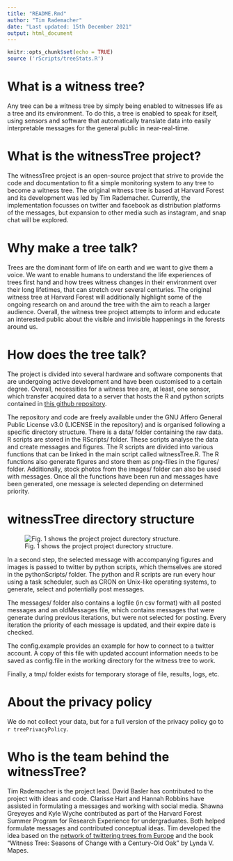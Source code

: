 ```yaml
---
title: "README.Rmd"
author: "Tim Rademacher"
date: "Last updated: 15th December 2021"
output: html_document
---
```


```r
knitr::opts_chunk$set(echo = TRUE)
source ('rScripts/treeStats.R')
```

# What is a witness tree?

Any tree can be a witness tree by simply being enabled to witnesses life as a tree and its environment. To do this, a tree is enabled to speak for itself, using sensors and software that automatically translate data into easily interpretable messages for the general public in near-real-time.

# What is the witnessTree project?

The witnessTree project is an open-source project that strive to provide the code and documentation to fit a simple monitoring system to any tree to become a witness tree. The original witness tree is based at Harvard Forest and its development was led by Tim Rademacher. Currently, the implementation focusses on twitter and facebook as distribution platforms of the messages, but expansion to other media such as instagram, and snap chat will be explored. 

# Why make a tree talk?

Trees are the dominant form of life on earth and we want to give them a voice. We want to enable humans to understand the life experiences of trees first hand and how trees witness changes in their environment over their long lifetimes, that can stretch over several centuries. The original witness tree at Harvard Forest will additionally highlight some of the ongoing research on and around the tree with the aim to reach a larger audience. Overall, the witness tree project attempts to inform and educate an interested public about the visible and invisible happenings in the forests around us.

# How does the tree talk?

The project is divided into several hardware and software components that are undergoing active development and have been customised to a certain degree. Overall, necessities for a witness tree are, at least, one sensor, which transfer acquired data to a server that hosts the R and python scripts contained in <a href="https://github.com/TTRademacher/witnessTree">this github repository</a>.

The repository and code are freely available under the GNU Affero General Public License v3.0 (LICENSE in the repository) and is organised following a specific directory structure. There is a data/ folder containing the raw data. R scripts are stored in the RScripts/ folder. These scripts analyse the data and create messages and figures. The R scripts are divided into various functions that can be linked in the main script called witnessTree.R. The R functions also generate figures and store them as png-files in the figures/ folder. Additionally, stock photos from the images/ folder can also be used with messages. Once all the functions have been run and messages have been generated, one message is selected depending on determined priority. 

# witnessTree directory structure
![Fig. 1 shows the project project durectory structure. ](figures/directory_structure.001.png)

In a second step, the selected message with accompanying figures and images is passed to twitter by python scripts, which themselves are stored in the pythonScripts/ folder. The python and R scripts are run every hour using a task scheduler, such as CRON on Unix-like operating systems, to generate, select and potentially post messages. 

The messages/ folder also contains a logfile (in csv format) with all posted messages and an oldMessages file, which contains messages that were generate during previous iterations, but were not selected for posting. Every iteration the priority of each message is updated, and their expire date is checked.

The config.example provides an example for how to connect to a twitter account. A copy of this file with updated account information needs to be saved as config.file in the working directory for the witness tree to work. 

Finally, a tmp/ folder exists for temporary storage of file, results, logs, etc.

# About the privacy policy

We do not collect your data, but for a full version of the privacy policy go to `r treePrivacyPolicy`. 

# Who is the team behind the witnessTree?

Tim Rademacher is the project lead. David Basler has contributed to the project with ideas and code. Clarisse Hart and Hannah Robbins have assisted in formulating a messages and working with social media. Shawna Greyeyes and Kyle Wyche contributed as part of the Harvard Forest Summer Program for Research Experience for undergraduates. Both helped formulate messages and contributed conceptual ideas. Tim developed the idea based on the <a href = "https://twitter.com/treewatchnet?lang=en">network of twittering trees from Europe</a> and the book "Witness Tree: Seasons of Change with a Century-Old Oak" by Lynda V. Mapes.
